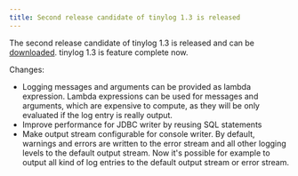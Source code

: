 ```yaml
---
title: Second release candidate of tinylog 1.3 is released
---
```


The second release candidate of tinylog 1.3 is released and can be [downloaded](/download/). tinylog 1.3 is feature complete now.

Changes:

* Logging messages and arguments can be provided as lambda expression. Lambda expressions can be used for messages and arguments, which are expensive to compute, as they will be only evaluated if the log entry is really output.
* Improve performance for JDBC writer by reusing SQL statements
* Make output stream configurable for console writer. By default, warnings and errors are written to the error stream and all other logging levels to the default output stream. Now it's possible for example to output all kind of log entries to the default output stream or error stream.
